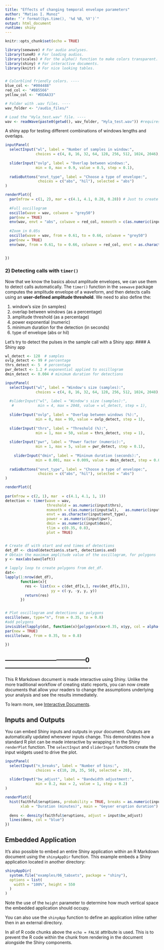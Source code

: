 ```yaml
---
title: "Effects of changing temporal envelope parameters"
author: "Matias I. Munoz"
date: "`r format(Sys.time(), '%d %B, %Y')`"
output: html_document
runtime: shiny
---
```


```r
knitr::opts_chunk$set(echo = TRUE)
```

```r
library(seewave) # For audio analyses.
library(tuneR) # For loading audios.
library(scales) # For the alpha() function to make colors transparent.
library(shiny) # For interactive documents.
library(knitr) # For nice looking tables.


# Colorblind friendly colors. ----
blue_col <- "#004488"
red_col <- "#BB5566"
yellow_col <- "#DDAA33"

# Folder with .wav files. ----
wav_folder <- "/audio_files/"

# Load the "Hyla_test.wav" file. ----
wav <- readWave(paste0(getwd(), wav_folder, "Hyla_test.wav")) #requires package 'tuneR'.

```


A shiny app for testing different combinations of windows lengths and overlaps.

```r
inputPanel(
  selectInput("wl", label = "Number of samples in window:",
              choices = c(4, 8, 16, 32, 64, 128, 256, 512, 1024, 2046), selected = 512),
  
  sliderInput("ovlp", label = "Overlap between windows:",
              min = 0, max = 0.9, value = 0.5, step = 0.1),
  
  radioButtons("envt_type", label = "Choose a type of envelope:",
               choices = c("abs", "hil"), selected = "abs")
)

renderPlot({
  par(mfrow = c(1, 2), mar = c(4.1, 4.1, 0.28, 0.28)) # Just to create a figure with 1 row 
  
  #Full oscillogram
  oscillo(wave = wav, colwave = "grey50")
  par(new = TRUE)
  env(wav, envt = "abs", colwave = red_col, msmooth = c(as.numeric(input$wl), as.numeric(input$ovlp)))
  
  #Zoom in 0.05s
  oscillo(wave = wav, from = 0.61, to = 0.66, colwave = "grey50")
  par(new = TRUE)
  env(wav, from = 0.61, to = 0.66, colwave = red_col, envt = as.character(input$envt_type), msmooth = c(as.numeric(input$wl),   as.numeric(input$ovlp)))
  
  
})
```



### 2) Detecting calls with `timer()`

Now that we know the basics about amplitude envelopes, we can use them to detect calls automatically. The `timer()` function in the `seewave` package computes the amplitude envelope of a waveform, and then detects calls using an **user-defined amplitude threshold**. We need to also define the:

1.  window's size (in samples)
2.  overlap between windows (as a percentage)
3.  amplitude threshold (as a percentage)
4.  power exponential (numeric)
5.  minimum duration for the detection (in seconds)
6.  type of envelope (abs or hil)


Let's try to detect the pulses in the sample call with a Shiny app:
#### A Shiny app

```r

wl_detect <- 128  # samples
ovlp_detect <- 99 # percentage
thrs_detect <- 5  # percentage
pwr_detect <- 1.2 # exponential applied to oscillogram
dmin_detect <- 0.004 # minimum duration for detections

inputPanel(
  selectInput("wl", label = "Window's size (samples):",
              choices = c(4, 8, 16, 32, 64, 128, 256, 512, 1024, 2048), selected = wl_detect),
  
  #sliderInput("wl", label = "Window's size (samples):",
   #           min = 4, max = 2048, value = wl_detect, step = 1),
  
  sliderInput("ovlp", label = "Overlap between windows (%):",
              min = 0, max = 99, value = ovlp_detect, step = 1),
  
  sliderInput("thrs", label = "Threshold (%):",
              min = 1, max = 50, value = thrs_detect, step = 1),
  
  sliderInput("pwr", label = "Power factor (numeric):",
              min = 1, max = 5, value = pwr_detect, step = 0.1),
  
    sliderInput("dmin", label = "Mininum duration (seconds):",
              min = 0.001, max = 0.009, value = dmin_detect, step = 0.001),
  
  radioButtons("envt_type", label = "Choose a type of envelope:",
               choices = c("abs", "hil"), selected = "abs")
)

renderPlot({
 
par(mfrow = c(2, 1), mar  = c(4.1, 4.1, 1, 1))
detection <- timer(wave = wav,
                   threshold = as.numeric(input$thrs),
                   msmooth = c(as.numeric(input$wl),   as.numeric(input$ovlp)),
                   envt = as.character(input$envt_type),
                   power = as.numeric(input$pwr),
                   dmin = as.numeric(input$dmin),
                   tlim = c(0.35, 0.8),
                   plot = TRUE)


# Create df with start and end times of detections
det_df <- cbind(detection$s.start, detection$s.end)
# Obtain the maximum amplitude value of the oscillogram, for polygons
y <- max(abs(wav@left))

# lapply loop to create polygons from det_df.
dat<- 
lapply(1:nrow(det_df),
       function(x){
         res <- list(xx = c(det_df[x,], rev(det_df[x,])),
                     yy = c(-y, -y, y, y))
         return(res)
       })


# Plot oscillogram and detections as polygons
oscillo(wav, type="n", from = 0.35, to = 0.8)
#add polygons
invisible(lapply(dat, function(x){polygon(x$xx+0.35, x$yy, col = alpha("red", 0.25), border = NA)}))
par(new = TRUE)
oscillo(wav, from = 0.35, to = 0.8)
  
})
```



## --------------------------------------0----------------------------------------
This R Markdown document is made interactive using Shiny. Unlike the more traditional workflow of creating static reports, you can now create documents that allow your readers to change the assumptions underlying your analysis and see the results immediately. 

To learn more, see [Interactive Documents](http://rmarkdown.rstudio.com/authoring_shiny.html).

## Inputs and Outputs

You can embed Shiny inputs and outputs in your document. Outputs are automatically updated whenever inputs change.  This demonstrates how a standard R plot can be made interactive by wrapping it in the Shiny `renderPlot` function. The `selectInput` and `sliderInput` functions create the input widgets used to drive the plot.

```r
inputPanel(
  selectInput("n_breaks", label = "Number of bins:",
              choices = c(10, 20, 35, 50), selected = 20),
  
  sliderInput("bw_adjust", label = "Bandwidth adjustment:",
              min = 0.2, max = 2, value = 1, step = 0.2)
)

renderPlot({
  hist(faithful$eruptions, probability = TRUE, breaks = as.numeric(input$n_breaks),
       xlab = "Duration (minutes)", main = "Geyser eruption duration")
  
  dens <- density(faithful$eruptions, adjust = input$bw_adjust)
  lines(dens, col = "blue")
})
```

## Embedded Application

It's also possible to embed an entire Shiny application within an R Markdown document using the `shinyAppDir` function. This example embeds a Shiny application located in another directory:

```r
shinyAppDir(
  system.file("examples/06_tabsets", package = "shiny"),
  options = list(
    width = "100%", height = 550
  )
)
```

Note the use of the `height` parameter to determine how much vertical space the embedded application should occupy.

You can also use the `shinyApp` function to define an application inline rather then in an external directory.

In all of R code chunks above the `echo = FALSE` attribute is used. This is to prevent the R code within the chunk from rendering in the document alongside the Shiny components.



